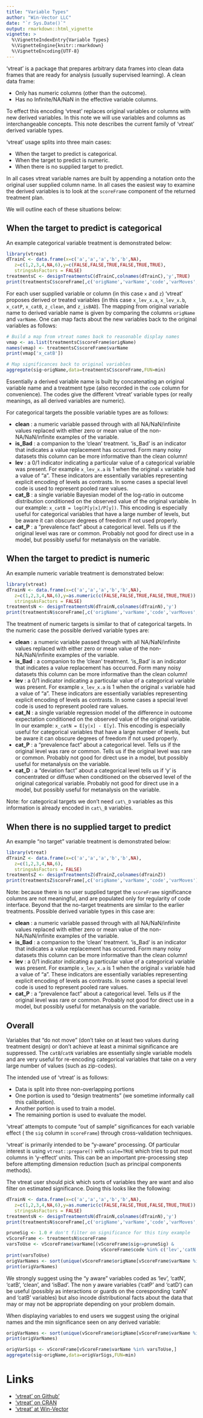 ```yaml
---
title: "Variable Types"
author: "Win-Vector LLC"
date: "`r Sys.Date()`"
output: rmarkdown::html_vignette
vignette: >
  %\VignetteIndexEntry{Variable Types}
  %\VignetteEngine{knitr::rmarkdown}
  %\VignetteEncoding{UTF-8}
---
```


'vtreat' is a package that prepares arbitrary data frames into
clean data frames that are ready for analysis (usually supervised 
learning).  A clean data
frame:

- Only has numeric columns (other than the outcome).
- Has no Infinite/NA/NaN in the effective variable columns.

To effect this encoding 'vtreat' replaces original variables or columns with new
derived variables.  In this note we will use variables and columns as interchangeable
concepts.  This note describes the current family of 'vtreat' derived variable 
types.

'vtreat' usage splits into three main cases: 

  *  When the target to predict is categorical.
  *  When the target to predict is numeric.
  *  When there is no supplied target to predict.
  
In all cases vtreat variable names are built by appending a notation 
onto the original user supplied column name.  In all cases the easiest
way to examine the derived variables is to look at the `scoreFrame` component
of the returned treatment plan.

We will outline each of these situations below:

## When the target to predict is categorical

An example categorical variable treatment is demonstrated below:

```r
library(vtreat)
dTrainC <- data.frame(x=c('a','a','a','b','b',NA),
   z=c(1,2,3,4,NA,6),y=c(FALSE,FALSE,TRUE,FALSE,TRUE,TRUE),
   stringsAsFactors = FALSE)
treatmentsC <- designTreatmentsC(dTrainC,colnames(dTrainC),'y',TRUE)
print(treatmentsC$scoreFrame[,c('origName','varName','code','varMoves','sig')])
```

For each user supplied variable or column (in this case `x` and `z`) 'vtreat'
proposes derived or treated variables (in this case `x_lev_x.a`, 
`x_lev_x.b`, `x_catP`, `x_catB`, `z_clean`, and `z_isBAD`).  The mapping
from original variable name to derived variable name is given by comparing the
columns `origName` and `varName`.  One can map facts about the new variables
back to the original variables as follows:

```r
# Build a map from vtreat names back to reasonable display names
vmap <- as.list(treatmentsC$scoreFrame$origName)
names(vmap) <- treatmentsC$scoreFrame$varName
print(vmap['x_catB'])

# Map significances back to original variables
aggregate(sig~origName,data=treatmentsC$scoreFrame,FUN=min)
```

Essentially a derived variable name is built by concatenating an original variable name and
a treatment type (also recorded in the `code` column for convenience).  The codes
give the different 'vtreat' variable types (or really meanings, as all derived
variables are numeric).

For categorical targets the possible variable types are as follows:

  *  **clean** : a numeric variable passed through with all NA/NaN/infinite values replaced with either zero or mean value of the non-NA/NaN/infinite examples of the variable.
  *  **is\_Bad** : a companion to the 'clean' treatment.  'is\_Bad' is an indicator that indicates a value replacement has occurred.  Form many noisy datasets this column can be more informative than the clean column!
  *  **lev** : a 0/1 indicator indicating a particular value of a categorical variable was present.  For example `x_lev_x.a` is 1 when the original `x` variable had a value of "a".  These indicators are essentially variables representing explicit encoding of levels as contrasts. In some cases a special level code is used to represent pooled rare values.
  *  **cat\_B** : a single variable Bayesian model of the log-ratio in outcome distribution conditioned on the observed value of the original variable.  In our example: `x_catB = log(P[y|x]/P[y])`.  This encoding is especially useful for categorical variables that have a large number of levels, but be aware it can obscure degrees of freedom if not used properly.
  *  **cat\_P** : a "prevalence fact" about a categorical level.  Tells us if the original level was rare or common. Probably not good for direct use in a model, but possibly useful for metanalysis on the variable.

## When the target to predict is numeric

An example numeric variable treatment is demonstrated below:

```r
library(vtreat)
dTrainN <- data.frame(x=c('a','a','a','b','b',NA),
   z=c(1,2,3,4,NA,6),y=as.numeric(c(FALSE,FALSE,TRUE,FALSE,TRUE,TRUE)),
   stringsAsFactors = FALSE)
treatmentsN <- designTreatmentsN(dTrainN,colnames(dTrainN),'y')
print(treatmentsN$scoreFrame[,c('origName','varName','code','varMoves','sig')])
```

The treatment of numeric targets is similar to that of categorical targets.  In the numeric
case the possible derived variable types are:

  * **clean** : a numeric variable passed through with all NA/NaN/infinite values replaced with either zero or mean value of the non-NA/NaN/infinite examples of the variable.
  *  **is\_Bad** : a companion to the 'clean' treatment.  'is\_Bad' is an indicator that indicates a value replacement has occurred.  Form many noisy datasets this column can be more informative than the clean column!
  *  **lev** : a 0/1 indicator indicating a particular value of a categorical variable was present.  For example `x_lev_x.a` is 1 when the original `x` variable had a value of "a".  These indicators are essentially variables representing explicit encoding of levels as contrasts.  In some cases a special level code is used to represent pooled rare values.
  *  **cat\_N** : a single variable regression model of the difference in outcome expectation conditioned on the observed value of the original variable.  In our example: `x_catN = E[y|x] - E[y]`.  This encoding is especially useful for categorical variables that have a large number of levels, but be aware it can obscure degrees of freedom if not used properly.
  *  **cat\_P** : a "prevalence fact" about a categorical level.  Tells us if the original level was rare or common. Tells us if the original level was rare or common. Probably not good for direct use in a model, but possibly useful for metanalysis on the variable.
  *  **cat\_D** : a "deviation fact" about a categorical level tells us if 'y' is concentrated or diffuse when conditioned on the observed level of the original categorical variable. Probably not good for direct use in a model, but possibly useful for metanalysis on the variable.
  
Note: for categorical targets we don't need `cat\_D` variables as this information is
already encoded in `cat\_B` variables.


## When there is no supplied target to predict

An example "no target" variable treatment is demonstrated below:

```r
library(vtreat)
dTrainZ <- data.frame(x=c('a','a','a','b','b',NA),
   z=c(1,2,3,4,NA,6),
   stringsAsFactors = FALSE)
treatmentsZ <- designTreatmentsZ(dTrainZ,colnames(dTrainZ))
print(treatmentsZ$scoreFrame[,c('origName','varName','code','varMoves')])
```

Note: because there is no user supplied target the `scoreFrame` significance
columns are not meaningful, and are populated only for regularity of 
code interface.  Beyond that the no-target treatments are similar to the earlier treatments.
Possible derived variable types in this case are:

  *  **clean** : a numeric variable passed through with all NA/NaN/infinite values replaced with either zero or mean value of the non-NA/NaN/infinite examples of the variable.
  *  **is\_Bad** : a companion to the 'clean' treatment.  'is\_Bad' is an indicator that indicates a value replacement has occurred.  Form many noisy datasets this column can be more informative than the clean column!
  *  **lev** : a 0/1 indicator indicating a particular value of a categorical variable was present.  For example `x_lev_x.a` is 1 when the original `x` variable had a value of "a".  These indicators are essentially variables representing explicit encoding of levels as contrasts. In some cases a special level code is used to represent pooled rare values.
  *  **cat\_P** : a "prevalence fact" about a categorical level.  Tells us if the original level was rare or common. Probably not good for direct use in a model, but possibly useful for metanalysis on the variable.

## Overall

Variables that "do not move" (don't take on at least two values during treatment design)
or don't achieve at least a minimal significance are suppressed.  The `catB`/`catN` variables
are essentially single variable models and are very useful for re-encoding categorical
variables that take on a very large number of values (such as zip-codes).

The intended use of 'vtreat' is as follows:

  *  Data is split into three non-overlapping portions
  *  One portion is used to "design treatments" (we sometime informally call this calibration).
  *  Another portion is used to train a model.
  *  The remaining portion is used to evaluate the model.
  
'vtreat' attempts to compute "out of sample" significances for each variable effect (
the `sig` column in `scoreFrame`) through cross-validation techniques.
  
'vtreat' is primarily intended to be "y-aware" processing.  Of particular interest is
using `vtreat::prepare()` with `scale=TRUE` which tries to put most columns in 'y-effect'
units. This can be an important pre-processing step before attempting dimension reduction
(such as principal components methods).

The vtreat user should pick which sorts of variables they are want and also filter on estimated 
significance.  Doing this looks like the following:

```r
dTrainN <- data.frame(x=c('a','a','a','b','b',NA),
   z=c(1,2,3,4,NA,6),y=as.numeric(c(FALSE,FALSE,TRUE,FALSE,TRUE,TRUE)),
   stringsAsFactors = FALSE)
treatmentsN <- designTreatmentsN(dTrainN,colnames(dTrainN),'y')
print(treatmentsN$scoreFrame[,c('origName','varName','code','varMoves','sig')])

pruneSig <- 1.0 # don't filter on significance for this tiny example
vScoreFrame <- treatmentsN$scoreFrame
varsToUse <- vScoreFrame$varName[(vScoreFrame$sig<=pruneSig) &
                                   vScoreFrame$code %in% c('lev','catN','clean','isBad')]
print(varsToUse)
origVarNames <- sort(unique(vScoreFrame$origName[vScoreFrame$varName %in% varsToUse]))
print(origVarNames)
```

We strongly suggest using the "y aware" variables coded as 'lev', 'catN', 'catB', 'clean', and 'isBad'.  The non y aware variables ('catP' and 'catD') can be useful (possibly as interactions or guards on the coresponding 'canN' and 'catB' variables) but also incode distributional facts about the data that may
or may not be appropriate depending on your problem domain.

When displaying variables to end users we suggest using the original names and 
the min significance seen on any derived variable:

```r
origVarNames <- sort(unique(vScoreFrame$origName[vScoreFrame$varName %in% varsToUse]))
print(origVarNames)

origVarSigs <- vScoreFrame[vScoreFrame$varName %in% varsToUse,]
aggregate(sig~origName,data=origVarSigs,FUN=min)
```

# Links

  *  ['vtreat' on Github'](https://github.com/WinVector/vtreat)
  *  ['vtreat' on CRAN](https://cran.r-project.org/package=vtreat)
  *  ['vtreat' at Win-Vector](http://www.win-vector.com/blog/tag/variable-treatment/)


